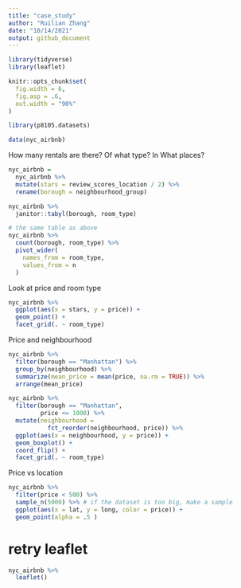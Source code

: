 ```yaml
---
title: "case_study"
author: "Ruilian Zhang"
date: "10/14/2021"
output: github_document
---
```


```r
library(tidyverse)
library(leaflet)

knitr::opts_chunk$set(
  fig.width = 6,
  fig.asp = .6,
  out.width = "90%"
)
```


```r
library(p8105.datasets)

data(nyc_airbnb)
```


How many rentals are there? Of what type? In What places?

```r
nyc_airbnb = 
  nyc_airbnb %>% 
  mutate(stars = review_scores_location / 2) %>% 
  rename(borough = neighbourhood_group)
```

```r
nyc_airbnb %>% 
  janitor::tabyl(borough, room_type)

# the same table as above
nyc_airbnb %>% 
  count(borough, room_type) %>% 
  pivot_wider(
    names_from = room_type,
    values_from = n
  )
```


Look at price and room type

```r
nyc_airbnb %>% 
  ggplot(aes(x = stars, y = price)) +
  geom_point() + 
  facet_grid(. ~ room_type)
```

Price and neighbourhood

```r
nyc_airbnb %>% 
  filter(borough == "Manhattan") %>% 
  group_by(neighbourhood) %>% 
  summarize(mean_price = mean(price, na.rm = TRUE)) %>% 
  arrange(mean_price)

nyc_airbnb %>% 
  filter(borough == "Manhattan",
         price <= 1000) %>% 
  mutate(neighbourhood = 
           fct_reorder(neighbourhood, price)) %>% 
  ggplot(aes(x = neighbourhood, y = price)) +
  geom_boxplot() +
  coord_flip() +
  facet_grid(. ~ room_type)
```


Price vs location

```r
nyc_airbnb %>% 
  filter(price < 500) %>% 
  sample_n(5000) %>% # if the dataset is too big, make a sample
  ggplot(aes(x = lat, y = long, color = price)) +
  geom_point(alpha = .5 )
```


# retry leaflet

```r
nyc_airbnb %>% 
  leaflet()
```

